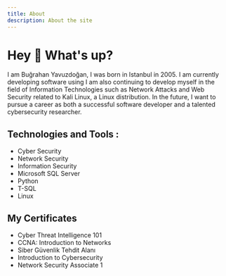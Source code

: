 ```yaml
---
title: About
description: About the site
---
```


<h1 align="left">Hey 👋 What's up?</h1>
<p align="left">I am Buğrahan Yavuzdoğan, I was born in Istanbul in 2005. 
I am currently developing software using  I am also continuing to develop myself 
in the field of Information Technologies such as Network Attacks and Web Security 
related to Kali Linux, a Linux distribution. In the future, I want to pursue a 
career as both a successful software developer and a talented cybersecurity researcher.</p>

<h2 align="left">Technologies and Tools :</h2>
<ul align="left">
  <li>Cyber Security</li>
  <li>Network Security</li>
  <li>Information Security</li>
  <li>Microsoft SQL Server</li>
  <li>Python</li>
  <li>T-SQL</li>
  <li>Linux</li>
</ul>

<h2 align="left">My Certificates</h2>
<ul align="left">
  <li>Cyber Threat Intelligence 101</li>
  <li>CCNA: Introduction to Networks</li>
  <li>Siber Güvenlik Tehdit Alanı</li>
  <li>Introduction to Cybersecurity</li>
  <li>Network Security Associate 1</li>
</ul>